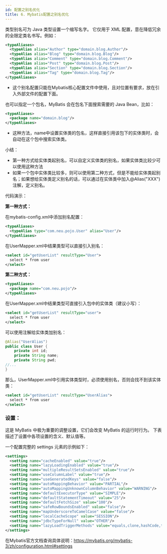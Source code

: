 ```yaml
---
id: 配置之别名优化
title: 6. Mybatis配置之别名优化
---
```


类型别名可为 Java 类型设置一个缩写名字。 它仅用于 XML 配置，意在降低冗余的全限定类名书写。例如：

```xml
<typeAliases>
  <typeAlias alias="Author" type="domain.blog.Author"/>
  <typeAlias alias="Blog" type="domain.blog.Blog"/>
  <typeAlias alias="Comment" type="domain.blog.Comment"/>
  <typeAlias alias="Post" type="domain.blog.Post"/>
  <typeAlias alias="Section" type="domain.blog.Section"/>
  <typeAlias alias="Tag" type="domain.blog.Tag"/>
</typeAliases>
```

- 这个别名配置只能在Mybatis核心配置文件中使用，且对位置有要求，放在引入外部文件的配置下面。



也可以指定一个包名，MyBatis 会在包名下面搜索需要的 Java Bean，比如：

```xml
<typeAliases>
  <package name="domain.blog"/>
</typeAliases>
```

- 这种方法，name中设置实体类的包名，这样直接引用该包下的实体类时，会自动在这个包中搜索实体类。



小结：

- 第一种方式给实体类起别名，可以自定义实体类的别名，如果实体类比较少可以使用这种方法
- 如果一个包中实体类比较多，则可以使用第二种方式，但是不能给实体类起别名；如果想给实体类定义别名的话，可以通过在实体类中加入@Alias("XXX")注解，定义别名。



代码演示：

**第一种方式：**

在mybatis-config.xml中添加别名配置：

```xml
<typeAliases>
  <typeAlias type="com.neu.pojo.User" alias="User"/>
</typeAliases>
```

在UserMapper.xml中结果类型可以直接引入别名：

```xml
<select id="getUserList" resultType="User">
  select * from user
</select>
```



**第二种方式：**

```xml
<typeAliases>
  <package name="com.neu.pojo"/>
</typeAliases>
```

在UserMapper.xml中结果类型可直接引入包中的实体类（建议小写）：

```xml
<select id="getUserList" resultType="user">
  select * from user
</select>
```

可以使用注解给实体类加别名：

```java
@Alias("UserAlias")
public class User {
    private int id;
    private String name;
    private String pwd;
//...
}
```

那么，UserMapper.xml中引用实体类型时，必须使用别名，否则会找不到该实体类：

```xml
<select id="getUserList" resultType="UserAlias">
  select * from user
</select>
```



### 设置：

这是 MyBatis 中极为重要的调整设置，它们会改变 MyBatis 的运行时行为。 下表描述了设置中各项设置的含义、默认值等。

一个配置完整的 settings 元素的示例如下：

```xml
<settings>
  <setting name="cacheEnabled" value="true"/>
  <setting name="lazyLoadingEnabled" value="true"/>
  <setting name="multipleResultSetsEnabled" value="true"/>
  <setting name="useColumnLabel" value="true"/>
  <setting name="useGeneratedKeys" value="false"/>
  <setting name="autoMappingBehavior" value="PARTIAL"/>
  <setting name="autoMappingUnknownColumnBehavior" value="WARNING"/>
  <setting name="defaultExecutorType" value="SIMPLE"/>
  <setting name="defaultStatementTimeout" value="25"/>
  <setting name="defaultFetchSize" value="100"/>
  <setting name="safeRowBoundsEnabled" value="false"/>
  <setting name="mapUnderscoreToCamelCase" value="false"/>
  <setting name="localCacheScope" value="SESSION"/>
  <setting name="jdbcTypeForNull" value="OTHER"/>
  <setting name="lazyLoadTriggerMethods" value="equals,clone,hashCode,toString"/>
</settings>
```

在Mybatis官方文档查询具体说明：https://mybatis.org/mybatis-3/zh/configuration.html#settings

